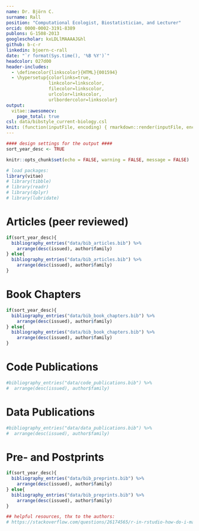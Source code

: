 ```yaml
---
name: Dr. Björn C.
surname: Rall
position: "Computational Ecologist, Biostatistician, and Lecturer"
orcid: 0000-0002-3191-8389
publons: G-1508-2013
googlescholar: kxLDLlMAAAAJ&hl
github: b-c-r
linkedin: bjoern-c-rall
date: "`r format(Sys.time(), '%B %Y')`"
headcolor: 027d00
header-includes:
  - \definecolor{linkscolor}{HTML}{001594}
  - \hypersetup{colorlinks=true,
                linkcolor=linkscolor,
                filecolor=linkscolor,
                urlcolor=linkscolor,
                urlbordercolor=linkscolor}
output:
  vitae::awesomecv:
    page_total: true
csl: data/bibstyle_current-biology.csl
knit: (function(inputFile, encoding) { rmarkdown::render(inputFile, encoding = encoding, output_dir = "pdf_cv_files") }) 
---
```


```r
#### design settings for the output ####
sort_year_desc <- TRUE                                                          # sort the publications descending (latest first) or ascending (oldest first)

knitr::opts_chunk$set(echo = FALSE, warning = FALSE, message = FALSE)           # default settings for CV output

# load packages:
library(vitae)                                                                  # required package for knitting LaTeX CVs from RMarkdown
# library(tibble)                                                                 # For data structure
# library(readr)                                                                  # import data in an elegant way
# library(dplyr)                                                                  # data wrangling
# library(lubridate)                                                              # time data manipulation
```

# Articles (peer reviewed)

```r
if(sort_year_desc){
  bibliography_entries("data/bib_articles.bib") %>%
    arrange(desc(issued), author$family)
} else{
  bibliography_entries("data/bib_articles.bib") %>%
    arrange(desc(issued), author$family)
}
```

# Book Chapters

```r
if(sort_year_desc){
  bibliography_entries("data/bib_book_chapters.bib") %>%
    arrange(desc(issued), author$family)
} else{
  bibliography_entries("data/bib_book_chapters.bib") %>%
    arrange(desc(issued), author$family)
}
```

# Code Publications

```r
#bibliography_entries("data/code_publications.bib") %>%
#  arrange(desc(issued), author$family)
```

# Data Publications

```r
#bibliography_entries("data/data_publications.bib") %>%
#  arrange(desc(issued), author$family)
```

# Pre- and Postprints

```r
if(sort_year_desc){
  bibliography_entries("data/bib_preprints.bib") %>%
    arrange(desc(issued), author$family)
} else{
  bibliography_entries("data/bib_preprints.bib") %>%
    arrange(desc(issued), author$family)
}
```


```r
## helpful resources, thx to the authors:
# https://stackoverflow.com/questions/26174565/r-in-rstudio-how-do-i-make-knitr-output-to-a-different-folder-to-avoid-clutteri
```


